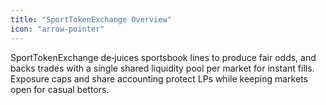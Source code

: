 ```yaml
---
title: "SportTokenExchange Overview"
icon: "arrow-pointer"
---
```


SportTokenExchange de‑juices sportsbook lines to produce fair odds, and backs trades with a single shared liquidity pool per market for instant fills. Exposure caps and share accounting protect LPs while keeping markets open for casual bettors.

## 